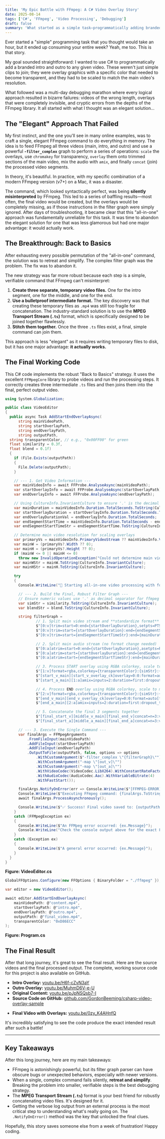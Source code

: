 ```yaml
---
title: 'My Epic Battle with FFmpeg: A C# Video Overlay Story'
date: 2025-08-14
tags: ['C#', 'FFmpeg', 'Video Processing', 'Debugging']
draft: false
summary: 'What started as a simple task—programmatically adding branded intros and outros to a video—quickly descended into a multi-day debugging marathon. This is the story of how a seemingly impossible FFmpeg problem was solved with C#.'
---
```


Ever started a "simple" programming task that you thought would take an hour, but it ended up consuming your entire week? Yeah, me too. This is that story.

My goal sounded straightforward: I wanted to use C# to programmatically add a branded intro and outro to any given video. These weren't just simple clips to join; they were overlay graphics with a specific color that needed to become transparent, and they had to be scaled to match the main video's resolution.

What followed was a multi-day debugging marathon where every logical approach resulted in bizarre failures: videos of the wrong length, overlays that were completely invisible, and cryptic errors from the depths of the FFmpeg library. It all started with what I thought was an elegant solution...

## The "Elegant" Approach That Failed

My first instinct, and the one you'll see in many online examples, was to craft a single, elegant FFmpeg command to do everything in memory. The idea is to feed FFmpeg all three videos (main, intro, and outro) and use a powerful **`-filter_complex`** graph to perform a series of operations: `scale` the overlays, use `chromakey` for transparency, `overlay` them onto trimmed sections of the main video, mix the audio with `amix`, and finally `concat` (join) the processed video segments.

In theory, it's beautiful. In practice, with my specific combination of a modern FFmpeg version (v7+) on a Mac, it was a disaster.

The command, which looked syntactically perfect, was being **silently misinterpreted** by FFmpeg. This led to a series of baffling results—most often, the final video would be created, but the overlays would be completely missing, as if those instructions in the filter graph were simply ignored. After days of troubleshooting, it became clear that this "all-in-one" approach was fundamentally unreliable for this task. It was time to abandon the elegant solution for one that was less glamorous but had one major advantage: it would actually work.

## The Breakthrough: Back to Basics

After exhausting every possible permutation of the "all-in-one" command, the solution was to retreat and simplify. The complex filter graph was the problem. The fix was to abandon it.

The new strategy was far more robust because each step is a simple, verifiable command that FFmpeg can't misinterpret:
1.  **Create three separate, temporary video files.** One for the intro segment, one for the middle, and one for the end.
2.  **Use a bulletproof intermediate format.** The key discovery was that creating these temporary files as `.mp4` was still too fragile for concatenation. The industry-standard solution is to use the **MPEG Transport Stream (`.ts`)** format, which is specifically designed to be joined together flawlessly.
3.  **Stitch them together.** Once the three `.ts` files exist, a final, simple command can join them.

This approach is less "elegant" as it requires writing temporary files to disk, but it has one major advantage: **it actually works.**

## The Final Working Code

This C# code implements the robust "Back to Basics" strategy. It uses the excellent `FFMpegCore` library to probe videos and run the processing steps. It correctly creates three intermediate `.ts` files and then joins them into the final, perfect output video.

```csharp
using System.Globalization;

public class VideoEditor
{
  public async Task AddStartEndOverlayAsync(
      string mainVideoPath,
      string startOverlayPath,
      string endOverlayPath,
      string outputPath,
  string transparentColor, // e.g., "0x00FF00" for green
  float similarity = 0.3f,
  float blend = 0.1f)
  {
    if (File.Exists(outputPath))
    {
      File.Delete(outputPath);
    }

    // --- 1. Get Video Information ---
    var mainVideoInfo = await FFProbe.AnalyseAsync(mainVideoPath);
    var startOverlayInfo = await FFProbe.AnalyseAsync(startOverlayPath);
    var endOverlayInfo = await FFProbe.AnalyseAsync(endOverlayPath);

    // Using CultureInfo.InvariantCulture to ensure '.' is the decimal separator for FFmpeg
    var mainDuration = mainVideoInfo.Duration.TotalSeconds.ToString(CultureInfo.InvariantCulture);
    var startOverlayDuration = startOverlayInfo.Duration.TotalSeconds.ToString(CultureInfo.InvariantCulture);
    var endOverlayDurationVal = endOverlayInfo.Duration.TotalSeconds;
    var endSegmentStartTime = mainVideoInfo.Duration.TotalSeconds - endOverlayDurationVal;
    var endSegmentStartTimeStr = endSegmentStartTime.ToString(CultureInfo.InvariantCulture);

    // Determine main video resolution for scaling overlays
    var primaryVs = mainVideoInfo.PrimaryVideoStream ?? mainVideoInfo.VideoStreams?.FirstOrDefault();
    var mainW = (primaryVs?.Width ?? 0);
    var mainH = (primaryVs?.Height ?? 0);
    if (mainW <= 0 || mainH <= 0)
      throw new InvalidOperationException("Could not determine main video resolution for scaling overlays.");
    var mainWStr = mainW.ToString(CultureInfo.InvariantCulture);
    var mainHStr = mainH.ToString(CultureInfo.InvariantCulture);

    try
    {
      Console.WriteLine("🚀 Starting all-in-one video processing with format standardization...");

      // --- 2. Build the Final, Robust Filter Graph ---
      // Ensure numeric values use '.' as decimal separator for ffmpeg
      var simStr = similarity.ToString(CultureInfo.InvariantCulture);
      var blendStr = blend.ToString(CultureInfo.InvariantCulture);

      string filterGraph =
              // 1. Split main video stream and **standardize format**
              $"[0:v]trim=start=0:end={startOverlayDuration},setpts=PTS-STARTPTS,format=yuv420p[start_v_main];" +
              $"[0:v]trim=start={startOverlayDuration}:end={endSegmentStartTimeStr},setpts=PTS-STARTPTS,format=yuv420p[middle_v_main];" +
              $"[0:v]trim=start={endSegmentStartTimeStr}:end={mainDuration},setpts=PTS-STARTPTS,format=yuv420p[end_v_main];" +

              // 2. Split main audio stream (no format change needed)
              $"[0:a]atrim=start=0:end={startOverlayDuration},asetpts=PTS-STARTPTS[start_a_main];" +
              $"[0:a]atrim=start={startOverlayDuration}:end={endSegmentStartTimeStr},asetpts=PTS-STARTPTS[middle_a_main];" +
              $"[0:a]atrim=start={endSegmentStartTimeStr}:end={mainDuration},asetpts=PTS-STARTPTS[end_a_main];" +

              // 3. Process START overlay using RGBA colorkey, scale to main resolution (preserve AR), pad transparent, and overlay
              $"[1:v]format=rgba,colorkey={transparentColor}:{simStr}:{blendStr},format=rgba,scale=w={mainWStr}:h={mainHStr}:force_original_aspect_ratio=decrease,pad=w={mainWStr}:h={mainHStr}:x=(ow-iw)/2:y=(oh-ih)/2:color=black@0[start_v_overlay_ck];" +
              $"[start_v_main][start_v_overlay_ck]overlay=0:0:format=auto[final_start_v];" +
              $"[start_a_main][1:a]amix=inputs=2:duration=first:dropout_transition=2[final_start_a];" +

              // 4. Process END overlay using RGBA colorkey, scale to main resolution (preserve AR), pad transparent, and overlay
              $"[2:v]format=rgba,colorkey={transparentColor}:{simStr}:{blendStr},format=rgba,scale=w={mainWStr}:h={mainHStr}:force_original_aspect_ratio=decrease,pad=w={mainWStr}:h={mainHStr}:x=(ow-iw)/2:y=(oh-ih)/2:color=black@0[end_v_overlay_ck];" +
              $"[end_v_main][end_v_overlay_ck]overlay=0:0:format=auto[final_end_v];" +
              $"[end_a_main][2:a]amix=inputs=2:duration=first:dropout_transition=2[final_end_a];" +

              // 5. Concatenate the final 3 segments together
              $"[final_start_v][middle_v_main][final_end_v]concat=n=3:v=1:a=0[out_v];" +
              $"[final_start_a][middle_a_main][final_end_a]concat=n=3:v=0:a=1[out_a]";

      // --- 3. Execute the Single Command ---
      var finalArgs = FFMpegArguments
          .FromFileInput(mainVideoPath)
          .AddFileInput(startOverlayPath)
          .AddFileInput(endOverlayPath)
          .OutputToFile(outputPath, false, options => options
              .WithCustomArgument($"-filter_complex \"{filterGraph}\"")
              .WithCustomArgument("-map \"[out_v]\"")
              .WithCustomArgument("-map \"[out_a]\"")
              .WithVideoCodec(VideoCodec.LibX264).WithConstantRateFactor(23)
              .WithAudioCodec(AudioCodec.Aac).WithVariableBitrate(4)
              .WithFastStart());

      finalArgs.NotifyOnError(err => Console.WriteLine($"[FFMPEG-ERROR] {err}"));
      Console.WriteLine($"Executing FFmpeg command: {finalArgs.ToString()}");
      await finalArgs.ProcessAsynchronously();

      Console.WriteLine($"✅ Success! Final video saved to: {outputPath}");
    }
    catch (FFMpegException ex)
    {
      Console.WriteLine($"An FFMpeg error occurred: {ex.Message}");
      Console.WriteLine("Check the console output above for the exact FFmpeg command that failed.");
    }
    catch (Exception ex)
    {
      Console.WriteLine($"A general error occurred: {ex.Message}");
    }
  }
}
```
**Figure: VideoEditor.cs**

```csharp
GlobalFFOptions.Configure(new FFOptions { BinaryFolder = "./ffmpeg" });

var editor = new VideoEditor();

await editor.AddStartEndOverlayAsync(
    mainVideoPath: @"content.mp4",
    startOverlayPath: @"intro.mp4",
    endOverlayPath: @"outro.mp4",
    outputPath: @"final_video.mp4",
    transparentColor: "0xD86ECC"
);
```
**Figure: Program.cs**

## The Final Result

After that long journey, it's great to see the final result. Here are the source videos and the final processed output. The complete, working source code for this project is also available on GitHub.

* **Intro Overlay:** [youtu.be/H6f-cZvN3aY](https://youtu.be/H6f-cZvN3aY)
* **Outro Overlay:** [youtu.be/MuhmD6V-e-U](https://youtu.be/MuhmD6V-e-U)
* **Original Content:** [youtu.be/pJpNSQsb7-I](https://youtu.be/pJpNSQsb7-I)
* **Source Code on GitHub:** [github.com/GordonBeeming/csharp-video-overlay-sample](https://github.com/GordonBeeming/csharp-video-overlay-sample)

<YouTubeEmbed height="315" src="//www.youtube.com/embed/0zy_K4AHnfQ" frameborder="0" width="560" allowfullscreen />

* **Final Video with Overlays:** [youtu.be/0zy_K4AHnfQ](https://youtu.be/0zy_K4AHnfQ)

It's incredibly satisfying to see the code produce the exact intended result after such a battle!

---

## Key Takeaways

After this long journey, here are my main takeaways:

* FFmpeg is astonishingly powerful, but its filter graph parser can have obscure bugs or unexpected behaviors, especially with newer versions.
* When a single, complex command fails silently, **retreat and simplify**. Breaking the problem into smaller, verifiable steps is the best debugging strategy.
* The **MPEG Transport Stream (`.ts`)** format is your best friend for robustly concatenating video files. It's designed for it.
* Getting the verbose log output from an external process is the most critical step to understanding what's really going on. The `.NotifyOnError()` method was the key that unlocked the final clues.

Hopefully, this story saves someone else from a week of frustration\! Happy coding.
